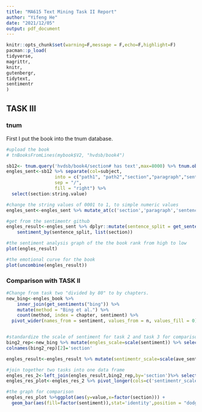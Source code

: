 ```yaml
---
title: "MA615 Text Mining Task II Report"
author: "Yifeng He"
date: "2021/12/05"
output: pdf_document
---
```


```r
knitr::opts_chunk$set(warning=F,message = F,echo=F,highlight=F)
pacman::p_load(
tidyverse,
magrittr,
knitr,
gutenbergr,
tidytext,
sentimentr
)
```


## TASK III

### tnum

First I put the book into the tnum database.
	
```r
#upload the book
# tnBooksFromLines(mybook$V2, "hvdsb/book4")
```

```r
sb12<- tnum.query('hvdsb/book4/section# has text',max=8000) %>% tnum.objectsToDf()
engles_sent<-sb12 %>% separate(col=subject,
                  into = c("path1", "path2","section","paragraph","sentence"),
                  sep = "/",
                  fill = "right") %>%
  select(section:string.value)

#change the string values of 0001 to 1, to simple numeric values
engles_sent<-engles_sent %>% mutate_at(c('section','paragraph','sentence'),~str_extract_all(.,"\\d+") %>% unlist() %>% as.numeric())

#get from the sentimentr github
engles_result<-engles_sent %>% dplyr::mutate(sentence_split = get_sentences(string.value))%$%
    sentiment_by(sentence_split, list(section))

#the sentiment analysis graph of the the book rank from high to low
plot(engles_result)

#the emotional curve for the book
plot(uncombine(engles_result))
```

### Comparison with TASK II


```r
#Change from task two "divided by 80" to by chapters.
new_bing<-engles_book %>% 
    inner_join(get_sentiments("bing")) %>%
    mutate(method = "Bing et al.") %>%
    count(method, index = chapter, sentiment) %>%
  pivot_wider(names_from = sentiment, values_from = n, values_fill = 0) %>% mutate(sentiment = positive - negative)


#standardize the scale of sentiment for task 2 and task 3 for comparison
bing2_rep<-new_bing %>% mutate(engles_scale=scale(sentiment)) %>% select(method,index,engles_scale)
colnames(bing2_rep)[2]='section'

engles_result<-engles_result %>% mutate(sentimentr_scale=scale(ave_sentiment))

#join together two tasks into one data frame
engles_res_2<-left_join(engles_result,bing2_rep,by='section')%>% select(section,engles_scale,sentimentr_scale)
engles_res_plot<-engles_res_2 %>% pivot_longer(cols=c('sentimentr_scale','engles_scale'),names_to = 'sentiment')

#the graph for comparison
engles_res_plot %>%ggplot(aes(y=value,x=factor(section))) +
  geom_bar(aes(fill=factor(sentiment)),stat='identity',position = "dodge",width = 0.7)+theme_bw()

```


